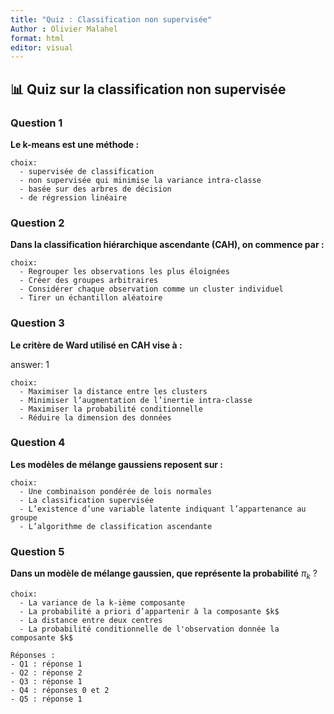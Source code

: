 ```yaml
---
title: "Quiz : Classification non supervisée"
Author : Olivier Malahel
format: html
editor: visual
---
```


## 📊 Quiz sur la classification non supervisée

### Question 1

**Le k-means est une méthode :**

```quiz
choix:
  - supervisée de classification
  - non supervisée qui minimise la variance intra-classe
  - basée sur des arbres de décision
  - de régression linéaire
```

### Question 2

**Dans la classification hiérarchique ascendante (CAH), on commence par :**

```quiz
choix:
  - Regrouper les observations les plus éloignées
  - Créer des groupes arbitraires
  - Considérer chaque observation comme un cluster individuel
  - Tirer un échantillon aléatoire
```

### Question 3

**Le critère de Ward utilisé en CAH vise à :**

answer: 1

```quiz
choix:
  - Maximiser la distance entre les clusters
  - Minimiser l’augmentation de l’inertie intra-classe
  - Maximiser la probabilité conditionnelle
  - Réduire la dimension des données
```

### Question 4

**Les modèles de mélange gaussiens reposent sur :**

```quiz
choix:
  - Une combinaison pondérée de lois normales
  - La classification supervisée
  - L’existence d’une variable latente indiquant l’appartenance au groupe
  - L’algorithme de classification ascendante
```

### Question 5

**Dans un modèle de mélange gaussien, que représente la probabilité** $\pi_k$ ?

```quiz
choix:
  - La variance de la k-ième composante
  - La probabilité a priori d’appartenir à la composante $k$
  - La distance entre deux centres
  - La probabilité conditionnelle de l'observation donnée la composante $k$
```

```quiz
Réponses : 
- Q1 : réponse 1
- Q2 : réponse 2
- Q3 : réponse 1
- Q4 : réponses 0 et 2
- Q5 : réponse 1
```